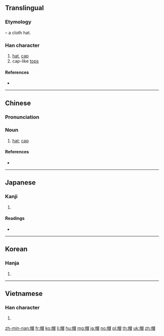 ==Translingual==

===Etymology===
{{Han compound|巾|t1=cloth|冒|ls=psc|c1=s|c2=p}} – a cloth hat.

===Han character===
{{Han char|rn=50|rad=巾|as=09|sn=12|four=46260|canj=LBABU|ids=⿰巾冒}}

# [[hat]], [[cap]]
# cap-like [[top]]s

====References====
* {{Han ref|kx=0333.190|dkj=08971|dj=0640.070|hdz=10747.080|uh=5E3D|ud=24125|bh=B455|bd=46165}}

----

==Chinese==
{{zh-forms}}

===Pronunciation===
{{zh-pron
|m=mào|ma=y
|c=mou6,mou6-2
|h=pfs=mo
|mn=bō
|mc=y
|oc=y
|cat=n
}}

===Noun===
{{zh-noun|mw=頂}}

# [[hat]]; [[cap]]

====References====
* {{thcwd|8347}}

----

==Japanese==

===Kanji===
{{ja-kanji|grade=c|rs=巾09}}

# {{defn|lang=ja|sort=巾09}}

====Readings====
* {{ja-readings|kanon=[[ぼう]] (bō)|goon=[[もう]] (mō)|kun=[[ぼうし]] (bōshi)}}

----

==Korean==

===Hanja===
{{ko-hanja|hangeul=모|rv=mo|mr=mo}}

# {{defn|lang=ko|sort=巾09}}

----

==Vietnamese==

===Han character===
{{vi-hantu|[[mạo]], [[mão]], [[mũ]]|rs=巾09}}

# {{defn|lang=vi|sort=巾09}}

[[zh-min-nan:帽]]
[[fr:帽]]
[[ko:帽]]
[[li:帽]]
[[hu:帽]]
[[mg:帽]]
[[ja:帽]]
[[no:帽]]
[[pl:帽]]
[[th:帽]]
[[uk:帽]]
[[zh:帽]]